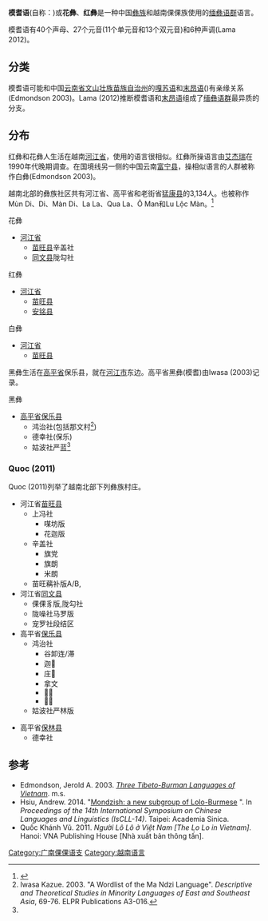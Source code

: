 {{Infobox language
|name=模耆语
|nativename=''mã53 tsi53''
|states=越南
|ethnicity=[[彝族|彝族]]
|speakers=37,000
|date=2002
|ref=e18
|familycolor=汉藏语系
|fam1= [[汉藏语系|汉藏语系]]
|fam2= [[藏缅语族|藏缅语族]]
|fam3= [[缅彝语群|缅彝语群]]
|fam4= [[彝语支|彝语支]]
|script=[[彝文|彝文]]
|lc1=nty|ld1=Mantsi
|lc2=yso|ld2=Nisi
|glotto=mant1265
|glottoname=Mantsi
|glotto2=nisi1238
|glottoname2=Nisi
|glottorefname2=Nisi (China)
}}

'''模耆语'''(自称：''{{IPA|mã53 tsi53}}'')或'''花彝'''、'''红彝'''是一种中国[[彝族|彝族]]和越南倮倮族使用的[[缅彝语群|缅彝语群]]语言。

模耆语有40个声母、27个元音(11个单元音和13个双元音)和6种声调(Lama 2012)。

==分类==
模耆语可能和中国[[云南省|云南省]][[文山壮族苗族自治州|文山壮族苗族自治州]]的[[嘎苏语|嘎苏语]]和[[末昂语|末昂语]](''{{ipa|mɯaŋ˥˩}}'')有亲缘关系(Edmondson 2003)。Lama (2012)推断模耆语和[[末昂语|末昂语]]组成了[[缅彝语群|缅彝语群]]最异质的分支。

==分布==
红彝和花彝人生活在越南[[河江省|河江省]]，使用的语言很相似。红彝所操语言由[[艾杰瑞|艾杰瑞]]在1990年代晚期调查。在国境线另一侧的中国云南[[富宁县|富宁县]]，操相似语言的人群被称作白彝(Edmondson 2003)。

越南北部的彝族社区共有河江省、高平省和老街省[[猛康县|猛康县]]的3,134人。也被称作Mùn Di、Di、Màn Di、La La、Qua La、Ô Man和Lu Lộc Màn。<ref>{{cite web |url=http://cema.gov.vn/modules.php?name=Content&op=details&mid=515 |title=Archived copy |access-date=2012-10-22 |url-status=dead |archive-url=https://web.archive.org/web/20120321101859/http://cema.gov.vn/modules.php?name=Content&op=details&mid=515 |archive-date=2012-03-21 }}</ref>

;花彝
*[[河江省|河江省]]
**[[苗旺县|苗旺县]]辛盖社
**[[同文县|同文县]]陇勾社

;红彝
*[[河江省|河江省]]
**[[苗旺县|苗旺县]]
**[[安铭县|安铭县]]

;白彝
*[[河江省|河江省]]
**[[苗旺县|苗旺县]]

黑彝生活在[[高平省|高平省]]保乐县，就在[[河江市|河江市]]东边。高平省黑彝(模耆)由Iwasa (2003)记录。


;黑彝
*[[高平省|高平省]][[保乐县|保乐县]]
**鸿治社(包括那文村<ref name="Iwasa">Iwasa Kazue. 2003. "A Wordlist of the Ma Ndzi Language". ''Descriptive and Theoretical Studies in Minority Languages of East and Southeast Asia'', 69-76. ELPR Publications A3-016.</ref>)
**德幸社(保乐)
**姑波社严蓝<ref name="Iwasa"/>

===Quoc (2011)===
Quoc (2011)列举了越南北部下列彝族村庄。

*河江省[[苗旺县|苗旺县]]
**上冯社
***㖼坊版
***花迦版
**辛盖社
***旗党
***旗朗
***米朗
**苗旺䕝补版A/B, 
*河江省[[同文县|同文县]]
**倮倮豸版,陇勾社
**陇噪社马罗版
**宠罗社段结区
*高平省[[保乐县|保乐县]]
**鸿治社
***谷卸连/滞
***迦𥬨
***庄𥬨
***拿文
***𢵱坤
***𢵱泡
**姑波社严林版

*高平省[[保林县|保林县]]
**德幸社

==参考==
{{reflist}}
*Edmondson, Jerold A. 2003. ''[http://ling.uta.edu/jerry/vietTB1.pdf Three Tibeto-Burman Languages of Vietnam]{{dead link|date=January 2018 |bot=InternetArchiveBot |fix-attempted=yes }}''. m.s.
*Hsiu, Andrew. 2014. "[http://iscll-14.ling.sinica.edu.tw/files-pdf/Papers/Session2/Hsiu.pdf Mondzish: a new subgroup of Lolo-Burmese] {{Wayback|url=http://iscll-14.ling.sinica.edu.tw/files-pdf/Papers/Session2/Hsiu.pdf |date=20160303231541 }}". In ''Proceedings of the 14th International Symposium on Chinese Languages and Linguistics (IsCLL-14)''. Taipei: Academia Sinica.
*Quốc Khánh Vũ. 2011. ''Người Lô Lô ở Việt Nam [The Lo Lo in Vietnam]''. Hanoi: VNA Publishing House [Nhà xuất bản thông tấn].

{{越南语言}}
{{汉藏语系}}
{{Lolo-Burmese languages}}

[[Category:广南倮倮语支|Category:广南倮倮语支]]
[[Category:越南语言|Category:越南语言]]